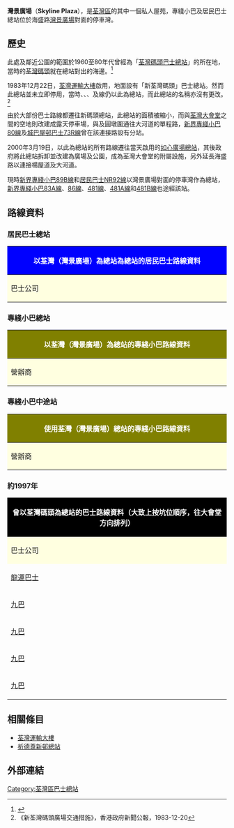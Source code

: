 {{not|灣景花園總站}}
{{Otheruses|other=港鐵荃灣西站對面，已拆卸的荃灣碼頭巴士總站|荃灣運輸大樓}}
{{Infobox HK Bus terminus
| name =灣景廣場
| image =
| caption =
| engname =Skyline Plaza
| othername =荃灣碼頭巴士總站
| location =海盛路灣景廣場對面
| place =荃灣
| district =荃灣區
| openyear =舊巴士總站：1966年2月13日<ref>[http://www.hkitalk.net/HKiTalk2/viewthread.php?tid=307951 hkitalk.net：前荃灣碼頭巴士總站一問]</ref>
| closeyear =舊巴士總站：2000年3月19日
| station =
| nature =專綫小巴總站<br/>居民巴士總站
| design =路邊車站
| stop =
| routes =
| public =
| restriction =
}}
'''灣景廣場'''（'''Skyline Plaza'''），是[[荃灣區|荃灣區]]的其中一個私人屋苑，專綫小巴及居民巴士總站位於海盛路[[灣景廣場|灣景廣場]]對面的停車灣。

==歷史==
此處及鄰近公園的範圍於1960至80年代曾經為「[[荃灣碼頭巴士總站|荃灣碼頭巴士總站]]」的所在地，當時的[[荃灣碼頭|荃灣碼頭]]就在總站對出的海邊。<ref>{{Cite web |url=http://www.uwants.com/viewthread.php?tid=5790549&page=1#pid83052602 |title=Uwants.com：荃灣舊照 |access-date=2013-11-30 |archive-date=2016-04-02 |archive-url=https://web.archive.org/web/20160402014629/http://www.uwants.com/viewthread.php?tid=5790549&page=1#pid83052602 |dead-url=no }}</ref>

1983年12月22日，[[荃灣運輸大樓|荃灣運輸大樓]]啟用，地面設有「新荃灣碼頭」巴士總站。然而此總站並未立即停用，當時{{KMB|33}}、{{KMB|33A}}、{{KMB|40}}、{{KMB|48}}及{{KMB|52}}線仍以此為總站，而此總站的名稱亦沒有更改。<ref>《新荃灣碼頭廣場交通措施》，香港政府新聞公報，1983-12-20</ref>

由於大部份巴士路線都遷往新碼頭總站，此總站的面積被縮小，而與[[荃灣大會堂|荃灣大會堂]]之間的空地則改建成露天停車場，與及圓墩圍通往大河道的單程路，[[新界專綫小巴80線|新界專綫小巴80線]]及[[居民巴士NR73線|城巴屋邨巴士73R線]]曾在該連接路設有分站。

2000年3月19日，以此為總站的所有路線遷往當天啟用的[[荃灣（如心廣場）巴士總站|如心廣場總站]]，其後政府將此總站拆卸並改建為廣場及公園，成為荃灣大會堂的附屬設施，另外延長海盛路以連接楊屋道及大河道。

現時[[新界專綫小巴89B線|新界專綫小巴89B線]]和[[居民巴士NR92線|居民巴士NR92線]]以灣景廣場對面的停車灣作為總站，[[新界專綫小巴83A線|新界專綫小巴83A線]]、[[新界專綫小巴86線|86線]]、[[新界專綫小巴481線|481線]]、[[新界專綫小巴481A線|481A線]]和[[新界專綫小巴481B線|481B線]]也途經該站。

==路線資料==
===居民巴士總站===
{|class="wikitable" style="width:100%; text-align:center"
|-
!colspan="5" style="background:blue; color:white; font-size:16px"|'''以荃灣（灣景廣場）為總站為總站的居民巴士路線資料'''
|-
!style="background:lightyellow;" width="12%"|巴士公司
!style="background:lightyellow;" width="12%"|巴士路線
!style="background:lightyellow;" width="28%"|出發地
!style="background:lightyellow;" width="15%"|目的地
!style="background:lightyellow;" width="28%"|服務形式
{{Rtitem|NR92|dir=B}}
|}

===專綫小巴總站===
{|class="wikitable" style="width:100%; text-align:center"
|-
!colspan="5" style="background:olive; color:white; font-size:16px"|'''以荃灣（灣景廣場）為總站的專綫小巴路線資料'''
|-
!style="background:lightyellow;" width="12%"|營辦商
!style="background:lightyellow;" width="12%"|小巴路線
!style="background:lightyellow;" width="22%"|出發地
!style="background:lightyellow;" width="22%"|目的地
!style="background:lightyellow;" width="32%"|服務形式
{{Rtitem|NTGMB 89B|dir=B}}
|}

===專綫小巴中途站===
{|class="wikitable" style="width:100%; text-align:center"
|-
!colspan="5" style="background:olive; color:white; font-size:16px"|'''使用荃灣（灣景廣場）總站的專綫小巴路線資料'''
|-
!style="background:lightyellow;" width="12%"|營辦商
!style="background:lightyellow;" width="12%"|小巴路線
!style="background:lightyellow;" width="22%"|出發地
!style="background:lightyellow;" width="29%"|目的地
!style="background:lightyellow;" width="25%"|服務形式
{{Rtitem|NTGMB 83A}}
{{Rtitem|NTGMB 86}}
{{Rtitem|NTGMB 481}}
{{Rtitem|NTGMB 481A}}
{{Rtitem|NTGMB 481B}}
{{Rtitem|NTGMB 482}}
|}

===約1997年===
{|class="wikitable" style="width:100%; text-align:center"
|-
!colspan="5" style="background:black; color:white; font-size:16px"|'''曾以荃灣碼頭為總站的巴士路線資料（大致上按坑位順序，往大會堂方向排列）'''
|-
!style="background:lightyellow;" width="20%"|巴士公司
!style="background:lightyellow;" width="20%"|巴士路線
!style="background:lightyellow;" width="20%"|出發地
!style="background:lightyellow;" width="40%"|目的地

|-
|[[龍運巴士|龍運巴士]]||[[龍運巴士E31線|E31]]||荃灣碼頭||{{bt|東涌市中心}}
|-
|[[九巴|九巴]]||[[九龍巴士64M線|64M]]||荃灣碼頭||{{bt|天耀}}
|-
|[[九巴|九巴]]||[[九龍巴士33A線|33A]]||荃灣碼頭||{{bt|大角咀}}
|-
|[[九巴|九巴]]||[[九龍巴士234B線|234B]]||荃灣碼頭||{{bt|浪翠園}}
|-
|[[九巴|九巴]]||[[九龍巴士234A線|234A]]||荃灣碼頭||{{bt|浪翠園}}
|}

{{references}}

==相關條目==
* [[荃灣運輸大樓|荃灣運輸大樓]]
* [[祈德尊新邨總站|祈德尊新邨總站]]

==外部連結==

{{Disambig-list|荃灣舊碼頭總站|舊荃灣碼頭總站}}

[[Category:荃灣區巴士總站|Category:荃灣區巴士總站]]